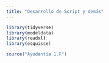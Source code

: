 ```yaml
---
title: "Desarrollo de Script y demás"
---
```


```r
library(tidyverse)
library(modeldata)
library(readxl)
library(esquisse)
```

```r
source("Ayudantía 1.R")
```
